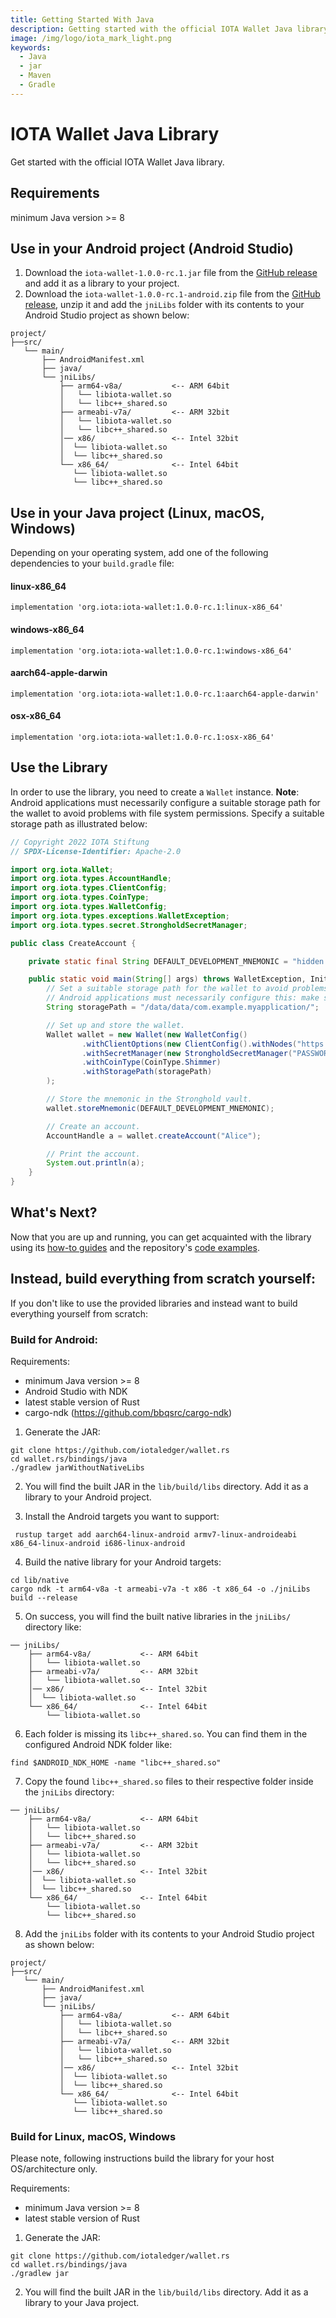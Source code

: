 ```yaml
---
title: Getting Started With Java
description: Getting started with the official IOTA Wallet Java library.
image: /img/logo/iota_mark_light.png
keywords:
  - Java
  - jar
  - Maven
  - Gradle
---
```



<WarningPasswordStorage />

# IOTA Wallet Java Library

Get started with the official IOTA Wallet Java library.

## Requirements

minimum Java version >= 8

## Use in your Android project (Android Studio)

1. Download the `iota-wallet-1.0.0-rc.1.jar` file from the [GitHub release](https://github.com/iotaledger/wallet.rs/releases/tag/iota-wallet-java-1.0.0-rc.1-new) and add it as a library to your project.
2. Download the `iota-wallet-1.0.0-rc.1-android.zip` file from the [GitHub release](https://github.com/iotaledger/wallet.rs/releases/tag/iota-wallet-java-1.0.0-rc.1-new), unzip it and add the `jniLibs` folder with its contents to your Android Studio project as shown below:

```
project/
├──src/
   └── main/
       ├── AndroidManifest.xml
       ├── java/
       └── jniLibs/
           ├── arm64-v8a/           <-- ARM 64bit
           │   └── libiota-wallet.so
           │   └── libc++_shared.so
           ├── armeabi-v7a/         <-- ARM 32bit
           │   └── libiota-wallet.so
           │   └── libc++_shared.so
           │── x86/                 <-- Intel 32bit
           │  └── libiota-wallet.so
           │  └── libc++_shared.so
           └── x86_64/              <-- Intel 64bit
              └── libiota-wallet.so
              └── libc++_shared.so
```

## Use in your Java project (Linux, macOS, Windows)

Depending on your operating system, add one of the following dependencies to your `build.gradle` file:

#### linux-x86_64

```
implementation 'org.iota:iota-wallet:1.0.0-rc.1:linux-x86_64'
```

#### windows-x86_64

```
implementation 'org.iota:iota-wallet:1.0.0-rc.1:windows-x86_64'
```

#### aarch64-apple-darwin

```
implementation 'org.iota:iota-wallet:1.0.0-rc.1:aarch64-apple-darwin'
```

#### osx-x86_64

```
implementation 'org.iota:iota-wallet:1.0.0-rc.1:osx-x86_64'
```

## Use the Library

In order to use the library, you need to create a `Wallet` instance.
**Note**: Android applications must necessarily configure a suitable storage path for the wallet to avoid problems with file system permissions. Specify a suitable storage path as illustrated below:

```java
// Copyright 2022 IOTA Stiftung
// SPDX-License-Identifier: Apache-2.0

import org.iota.Wallet;
import org.iota.types.AccountHandle;
import org.iota.types.ClientConfig;
import org.iota.types.CoinType;
import org.iota.types.WalletConfig;
import org.iota.types.exceptions.WalletException;
import org.iota.types.secret.StrongholdSecretManager;

public class CreateAccount {

    private static final String DEFAULT_DEVELOPMENT_MNEMONIC = "hidden enroll proud copper decide negative orient asset speed work dolphin atom unhappy game cannon scheme glow kid ring core name still twist actor";

    public static void main(String[] args) throws WalletException, InitializeWalletException {
        // Set a suitable storage path for the wallet to avoid problems with file system permissions.
        // Android applications must necessarily configure this: make sure you replace the ´com.example.myapplication´ with your own app naming.
        String storagePath = "/data/data/com.example.myapplication/";

        // Set up and store the wallet.
        Wallet wallet = new Wallet(new WalletConfig()
                .withClientOptions(new ClientConfig().withNodes("https://api.testnet.shimmer.network"))
                .withSecretManager(new StrongholdSecretManager("PASSWORD_FOR_ENCRYPTION", null, storagePath + "stronghold/vault.stronghold"))
                .withCoinType(CoinType.Shimmer)
                .withStoragePath(storagePath)
        );

        // Store the mnemonic in the Stronghold vault.
        wallet.storeMnemonic(DEFAULT_DEVELOPMENT_MNEMONIC);

        // Create an account.
        AccountHandle a = wallet.createAccount("Alice");

        // Print the account.
        System.out.println(a);
    }
}
```

## What's Next?

Now that you are up and running, you can get acquainted with the library using
its [how-to guides](../how_tos/run_how_tos.mdx) and the
repository's [code examples](https://github.com/iotaledger/wallet.rs/tree/develop/wallet/bindings/java/examples/src).

## Instead, build everything from scratch yourself:

If you don't like to use the provided libraries and instead want to build everything yourself from scratch:

### Build for Android:

Requirements:

- minimum Java version >= 8
- Android Studio with NDK
- latest stable version of Rust
- cargo-ndk (https://github.com/bbqsrc/cargo-ndk)

1. Generate the JAR:

```
git clone https://github.com/iotaledger/wallet.rs
cd wallet.rs/bindings/java
./gradlew jarWithoutNativeLibs
```

2. You will find the built JAR in the `lib/build/libs` directory. Add it as a library to your Android project.

3. Install the Android targets you want to support:

```
 rustup target add aarch64-linux-android armv7-linux-androideabi x86_64-linux-android i686-linux-android
```

4. Build the native library for your Android targets:

```
cd lib/native
cargo ndk -t arm64-v8a -t armeabi-v7a -t x86 -t x86_64 -o ./jniLibs build --release
```

5. On success, you will find the built native libraries in the `jniLibs/` directory like:

```
── jniLibs/
    ├── arm64-v8a/           <-- ARM 64bit
    │   └── libiota-wallet.so
    ├── armeabi-v7a/         <-- ARM 32bit
    │   └── libiota-wallet.so
    │── x86/                 <-- Intel 32bit
    │  └── libiota-wallet.so
    └── x86_64/              <-- Intel 64bit
        └── libiota-wallet.so
```

6. Each folder is missing its `libc++_shared.so`. You can find them in the configured Android NDK folder like:

```
find $ANDROID_NDK_HOME -name "libc++_shared.so"
```

7. Copy the found `libc++_shared.so` files to their respective folder inside the `jniLibs` directory:

```
── jniLibs/
    ├── arm64-v8a/           <-- ARM 64bit
    │   └── libiota-wallet.so
    │   └── libc++_shared.so
    ├── armeabi-v7a/         <-- ARM 32bit
    │   └── libiota-wallet.so
    │   └── libc++_shared.so
    │── x86/                 <-- Intel 32bit
    │  └── libiota-wallet.so
    │  └── libc++_shared.so
    └── x86_64/              <-- Intel 64bit
        └── libiota-wallet.so
        └── libc++_shared.so
```

8. Add the `jniLibs` folder with its contents to your Android Studio project as shown below:

```
project/
├──src/
   └── main/
       ├── AndroidManifest.xml
       ├── java/
       └── jniLibs/
           ├── arm64-v8a/           <-- ARM 64bit
           │   └── libiota-wallet.so
           │   └── libc++_shared.so
           ├── armeabi-v7a/         <-- ARM 32bit
           │   └── libiota-wallet.so
           │   └── libc++_shared.so
           │── x86/                 <-- Intel 32bit
           │  └── libiota-wallet.so
           │  └── libc++_shared.so
           └── x86_64/              <-- Intel 64bit
              └── libiota-wallet.so
              └── libc++_shared.so
```

### Build for Linux, macOS, Windows

Please note, following instructions build the library for your host OS/architecture only.

Requirements:

- minimum Java version >= 8
- latest stable version of Rust

1. Generate the JAR:

```
git clone https://github.com/iotaledger/wallet.rs
cd wallet.rs/bindings/java
./gradlew jar
```

2. You will find the built JAR in the `lib/build/libs` directory. Add it as a library to your Java project.
